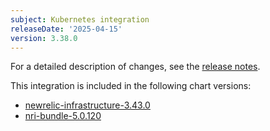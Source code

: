 ```yaml
---
subject: Kubernetes integration
releaseDate: '2025-04-15'
version: 3.38.0
---
```


For a detailed description of changes, see the [release notes](https://github.com/newrelic/nri-kubernetes/releases/tag/v3.38.0).

This integration is included in the following chart versions:
* [newrelic-infrastructure-3.43.0](https://github.com/newrelic/nri-kubernetes/releases/tag/newrelic-infrastructure-3.43.0)
* [nri-bundle-5.0.120](https://github.com/newrelic/helm-charts/releases/tag/nri-bundle-5.0.120)
